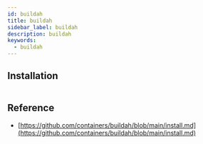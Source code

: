 ```yaml
---
id: buildah
title: buildah
sidebar_label: buildah
description: buildah
keywords:
  - buildah
---
```


## Installation

```shell

```

## Reference

- [https://github.com/containers/buildah/blob/main/install.md](https://github.com/containers/buildah/blob/main/install.md)
